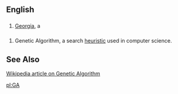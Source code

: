==English==

==={{Abbreviation}}===
# [[Georgia]], a {{USstate}}

==={{Acronym}}===
# Genetic Algorithm, a search [[heuristic]] used in computer science.

== See Also ==
[[w:en:Genetic algorithm|Wikipedia article on Genetic Algorithm]]

[[pl:GA]]